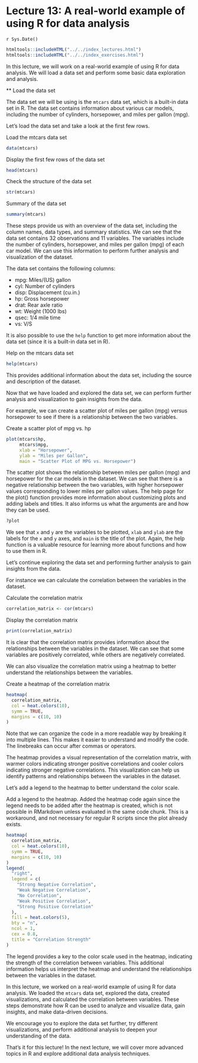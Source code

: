 # Lecture 13: A real-world example of using R for data analysis
`r Sys.Date()`

```r
htmltools::includeHTML("../../index_lectures.html")
htmltools::includeHTML("../../index_exercises.html")
```


In this lecture, we will work on a real-world example of using R for data
analysis. We will load a data set and perform some basic data exploration and
analysis.

** Load the data set

The data set we will be using is the `mtcars` data set, which is a built-in
data set in R. The data set contains information about various car models,
including the number of cylinders, horsepower, and miles per gallon (mpg).

Let's load the data set and take a look at the first few rows.

Load the mtcars data set

```r
data(mtcars)
```

Display the first few rows of the data set

```r
head(mtcars)
```

Check the structure of the data set

```r
str(mtcars)
```

Summary of the data set

```r
summary(mtcars)
```

These steps provide us with an overview of the data set, including the column
names, data types, and summary statistics. We can see that the data set
contains 32 observations and 11 variables. The variables include the number
of cylinders, horsepower, and miles per gallon (mpg) of each car model. We
can use this information to perform further analysis and visualization of the
dataset.

The data set contains the following columns:

- mpg: Miles/(US) gallon
- cyl: Number of cylinders
- disp: Displacement (cu.in.)
- hp: Gross horsepower
- drat: Rear axle ratio
- wt: Weight (1000 lbs)
- qsec: 1/4 mile time
- vs: V/S

It is also possible to use the `help` function to get more information about
the data set (since it is a built-in data set in R).

Help on the mtcars data set

```r
help(mtcars)
```

This provides additional information about the data set, including the source
and description of the dataset.

Now that we have loaded and explored the data set, we can perform further
analysis and visualization to gain insights from the data.

For example, we can create a scatter plot of miles per gallon (mpg) versus
horsepower to see if there is a relationship between the two variables.

Create a scatter plot of mpg vs. hp

```r
plot(mtcars$hp,
     mtcars$mpg,
     xlab = "Horsepower",
     ylab = "Miles per Gallon",
     main = "Scatter Plot of MPG vs. Horsepower")
```

The scatter plot shows the relationship between miles per gallon (mpg) and
horsepower for the car models in the dataset. We can see that there is a
negative relationship between the two variables, with higher horsepower
values corresponding to lower miles per gallon values. The help page for the
plot() function provides more information about customizing plots and adding
labels and titles. It also informs us what the arguments are and how they can
be used.

```r
?plot
```

We see that `x` and `y` are the variables to be plotted, `xlab` and `ylab` are the
labels for the `x` and `y` axes, and `main` is the title of the plot. Again, the
help function is a valuable resource for learning more about functions and
how to use them in R.

Let's continue exploring the data set and performing further analysis to gain
insights from the data.

For instance we can calculate the correlation between the variables in the
dataset.

Calculate the correlation matrix

```r
correlation_matrix <- cor(mtcars)
```

Display the correlation matrix

```r
print(correlation_matrix)
```

It is clear that the correlation matrix provides information about the
relationships between the variables in the dataset. We can see that some
variables are positively correlated, while others are negatively correlated.

We can also visualize the correlation matrix using a heatmap to better
understand the relationships between the variables.

Create a heatmap of the correlation matrix

```r
heatmap(
  correlation_matrix,
  col = heat.colors(10),
  symm = TRUE,
  margins = c(10, 10)
)
```

Note that we can organize the code in a more readable way by breaking it into
multiple lines. This makes it easier to understand and modify the code. The
linebreaks can occur after commas or operators.

The heatmap provides a visual representation of the correlation matrix, with
warmer colors indicating stronger positive correlations and cooler colors
indicating stronger negative correlations. This visualization can help us
identify patterns and relationships between the variables in the dataset.

Let's add a legend to the heatmap to better understand the color scale.

Add a legend to the heatmap. Added the heatmap code again since the legend
needs to be added after the heatmap is created, which is not possible in
RMarkdown unless evaluated in the same code chunk. This is a workaround,
and not necessary for regular R scripts since the plot already exists.

```r
heatmap(
  correlation_matrix,
  col = heat.colors(10),
  symm = TRUE,
  margins = c(10, 10)
)
legend(
  "right",
  legend = c(
    "Strong Negative Correlation",
    "Weak Negative Correlation",
    "No Correlation",
    "Weak Positive Correlation",
    "Strong Positive Correlation"
  ),
  fill = heat.colors(5),
  bty = "n",
  ncol = 1,
  cex = 0.8,
  title = "Correlation Strength"
)
```

The legend provides a key to the color scale used in the heatmap, indicating
the strength of the correlation between variables. This additional
information helps us interpret the heatmap and understand the relationships
between the variables in the dataset.

In this lecture, we worked on a real-world example of using R for data
analysis. We loaded the `mtcars` data set, explored the data, created
visualizations, and calculated the correlation between variables. These steps
demonstrate how R can be used to analyze and visualize data, gain insights,
and make data-driven decisions.

We encourage you to explore the data set further, try different
visualizations, and perform additional analysis to deepen your understanding
of the data.

That's it for this lecture! In the next lecture, we will cover more advanced
topics in R and explore additional data analysis techniques.
